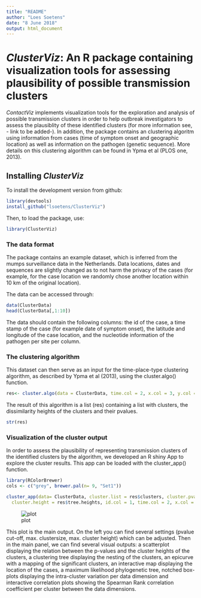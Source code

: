 ```yaml
---
title: "README"
author: "Loes Soetens"
date: "8 June 2018"
output: html_document
---
```



*ClusterViz*: An R package containing visualization tools for assessing plausibility of possible transmission clusters
=================================================
*ContactViz* implements visualization tools for the exploration and analysis of possible transmission clusters in order to help outbreak investigators to assess the plausiblity of these identified clusters (for more information see, - link to be added-). In addition, the package contains an clustering algoritm using information from cases (time of symptom onset and geographic location) as well as information on the pathogen (genetic sequence). More details on this clustering algorithm can be found in Ypma et al (PLOS one, 2013).  


Installing *ClusterViz*
-------------
To install the development version from github:
```r
library(devtools)
install_github("lsoetens/ClusterViz")
```


Then, to load the package, use:
```r
library(ClusterViz)
```

### The data format

The package contains an example dataset, which is inferred from the mumps surveillance data in the Netherlands. Data locations, dates and sequences are slightly changed as to not harm the privacy of the cases (for example, for the case location we randomly chose another location within 10 km of the original location). 

The data can be accessed through:
```r
data(ClusterData)
head(ClusterData[,1:10])
```

The data should contain the following columns: the id of the case, a time stamp of the case (for example date of symptom onset), the latitude and longitude of the case location, and the nucleotide information of the pathogen per site per column.


### The clustering algorithm

This dataset can then serve as an input for the time-place-type clustering algorithm, as described by Ypma et al (2013), using the cluster.algo() function.
```r
res<- cluster.algo(data = ClusterData, time.col = 2, x.col = 3, y.col = 4, gen.col= 5:194)
```
The result of this algorithm is a list (res) containing a list with clusters, the dissimilarity heights of the clusters and their pvalues. 
```r
str(res)
```

### Visualization of the cluster output

In order to assess the plausibility of representing transmission clusters of the identified clusters by the algorithm, we developed an R shiny App to explore the cluster results. This app can be loaded with the cluster_app() function.
```r
library(RColorBrewer)
cols <- c("grey", brewer.pal(n= 9, "Set1"))

cluster_app(data= ClusterData, cluster.list = res$clusters, cluster.pvalue = res$p.values, 
  cluster.height = res$tree.heights, id.col = 1, time.col = 2, x.col = 3, y.col = 4, gen.col = 5:194, cols = cols)
```

![plot](https://github.com/lsoetens/ClusterViz/blob/master/Figs/shiny_app_screenshot.PNG)


This plot is the main output. On the left you can find several settings (pvalue cut-off, max. clustersize, max. cluster height) which can be adjusted. Then in the main panel, we can find several visual outputs: a scatterplot displaying the relation between the p-values and the cluster heights of the clusters, a clustering tree displaying the nesting of the clusters, an epicurve with a mapping of the significant clusters, an interactive map displaying the location of the cases, a maximum likelihood phylogenetic tree, notched box-plots displaying the intra-cluster variation per data dimension and interactive correlation plots showing the Spearman Rank correlation coefficient per cluster between the data dimensions. 


